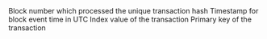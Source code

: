 <ParamField path="_0">

</ParamField>
<ParamField path="contract_address">

</ParamField>
<ParamField path="evt_block_number">
Block number which processed the unique transaction hash
</ParamField>
<ParamField path="evt_block_time">
Timestamp for block event time in UTC
</ParamField>
<ParamField path="evt_index">
Index value of the transaction
</ParamField>
<ParamField path="evt_tx_hash">
Primary key of the transaction
</ParamField>
<ParamField path="pair">

</ParamField>
<ParamField path="token0">

</ParamField>
<ParamField path="token1">

</ParamField>
